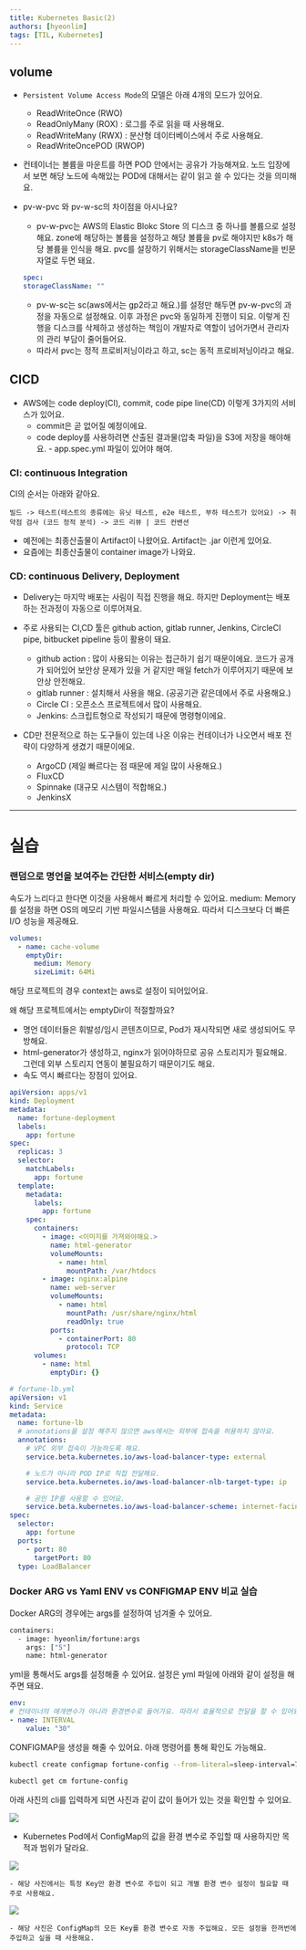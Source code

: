 ```yaml
---
title: Kubernetes Basic(2)
authors: [hyeonlim]
tags: [TIL, Kubernetes]
---
```


## volume

- `Persistent Volume Access Mode`의 모델은 아래 4개의 모드가 있어요.

  - ReadWriteOnce (RWO)
  - ReadOnlyMany (ROX) : 로그를 주로 읽을 때 사용해요.
  - ReadWriteMany (RWX) : 분산형 데이터베이스에서 주로 사용해요.
  - ReadWriteOncePOD (RWOP)

- 컨테이너는 볼륨을 마운트를 하면 POD 안에서는 공유가 가능해져요. 노드 입장에서 보면 해당 노드에 속해있는 POD에 대해서는 같이 읽고 쓸 수 있다는 것을 의미해요.

- pv-w-pvc 와 pv-w-sc의 차이점을 아시나요?

  - pv-w-pvc는 AWS의 Elastic Blokc Store 의 디스크 중 하나를 볼륨으로 설정해요. zone에 해당하는 볼륨을 설정하고 해당 볼륨을 pv로 해야지만 k8s가 해당 볼륨을 인식을 해요.
    pvc를 설장하기 위해서는 storageClassName을 빈문자열로 두면 돼요.

  ```yml
  spec:
  storageClassName: ""
  ```

  - pv-w-sc는 sc(aws에서는 gp2라고 해요.)를 설정만 해두면 pv-w-pvc의 과정을 자동으로 설정해요. 이후 과정은 pvc와 동일하게 진행이 되요. 이렇게 진행을 디스크를 삭제하고 생성하는 책임이 개발자로 역할이 넘어가면서 관리자의 관리 부담이 줄어들어요.
  - 따라서 pvc는 정적 프로비저닝이라고 하고, sc는 동적 프로비저닝이라고 해요.

## CICD

- AWS에는 code deploy(CI), commit, code pipe line(CD) 이렇게 3가지의 서비스가 있어요.
  - commit은 곧 없어질 예정이에요.
  - code deploy를 사용하려면 산출된 결과물(압축 파일)을 S3에 저장을 해야해요. - app.spec.yml 파일이 있어야 해여.

### CI: continuous Integration

CI의 순서는 아래와 같아요.

```
빌드 -> 테스트(테스트의 종류에는 유닛 테스트, e2e 테스트, 부하 테스트가 있어요) -> 취약점 검사 (코드 정적 분석) -> 코드 리뷰 | 코드 컨밴션
```

- 예전에는 최종산출물이 Artifact이 나왔어요. Artifact는 .jar 이런게 있어요.
- 요즘에는 최종산출물이 container image가 나와요.

### CD: continuous Delivery, Deployment

- Delivery는 마지막 배포는 사림이 직접 진행을 해요. 하지만 Deployment는 배포하는 전과정이 자동으로 이루어져요.

- 주로 사용되는 CI,CD 툴은 github action, gitlab runner, Jenkins, CircleCI pipe, bitbucket pipeline 등이 활용이 돼요.

  - github action : 많이 사용되는 이유는 접근하기 쉽기 때문이에요. 코드가 공개가 되어있어 보안상 문제가 있을 거 같지만 매일 fetch가 이루어지기 때문에 보안상 안전해요.
  - gitlab runner : 설치해서 사용을 해요. (공공기관 같은데에서 주로 사용해요.)
  - Circle CI : 오픈소스 프로젝트에서 많이 사용해요.
  - Jenkins: 스크립트형으로 작성되기 때문에 명령형이에요.

- CD만 전문적으로 하는 도구들이 있는데 나온 이유는 컨테이너가 나오면서 배포 전략이 다양하게 생겼기 때문이에요.

  - ArgoCD (제일 빠르다는 점 때문에 제일 많이 사용해요.)
  - FluxCD
  - Spinnake (대규모 시스템이 적합해요.)
  - JenkinsX

---

# 실습

### 랜덤으로 명언을 보여주는 간단한 서비스(empty dir)

속도가 느리다고 한다면 이것을 사용해서 빠르게 처리할 수 있어요.
medium: Memory를 설정을 하면 OS의 메모리 기반 파일시스템을 사용해요. 따라서 디스크보다 더 빠른 I/O 성능을 제공해요.

```yml
volumes:
  - name: cache-volume
    emptyDir:
      medium: Memory
      sizeLimit: 64Mi
```

해당 프로젝트의 경우 context는 aws로 설정이 되어있어요.

왜 해당 프로젝트에서는 emptyDir이 적절할까요?

- 명언 데이터들은 휘발성/임시 콘텐츠이므로, Pod가 재시작되면 새로 생성되어도 무방해요.
- html-generator가 생성하고, nginx가 읽어야하므로 공유 스토리지가 필요해요. 그런데 외부 스토리지 연동이 불필요하기 때문이기도 해요.
- 속도 역시 빠르다는 장점이 있어요.

```yml (fortune-deploy.yml)
apiVersion: apps/v1
kind: Deployment
metadata:
  name: fortune-deployment
  labels:
    app: fortune
spec:
  replicas: 3
  selector:
    matchLabels:
      app: fortune
  template:
    metadata:
      labels:
        app: fortune
    spec:
      containers:
        - image: <이미지를 가져와야해요.>
          name: html-generator
          volumeMounts:
            - name: html
              mountPath: /var/htdocs
        - image: nginx:alpine
          name: web-server
          volumeMounts:
            - name: html
              mountPath: /usr/share/nginx/html
              readOnly: true
          ports:
            - containerPort: 80
              protocol: TCP
      volumes:
        - name: html
          emptyDir: {}
```

```yml
# fortune-lb.yml
apiVersion: v1
kind: Service
metadata:
  name: fortune-lb
  # annotations을 설정 해주지 않으면 aws에서는 외부에 접속을 허용하지 않아요.
  annotations:
    # VPC 외부 접속이 가능하도록 해요.
    service.beta.kubernetes.io/aws-load-balancer-type: external

    # 노드가 아니라 POD IP로 직접 전달해요.
    service.beta.kubernetes.io/aws-load-balancer-nlb-target-type: ip

    # 공인 IP를 사용할 수 있어요.
    service.beta.kubernetes.io/aws-load-balancer-scheme: internet-facing
spec:
  selector:
    app: fortune
  ports:
    - port: 80
      targetPort: 80
  type: LoadBalancer
```

### Docker ARG vs Yaml ENV vs CONFIGMAP ENV 비교 실습

Docker ARG의 경우에는 args를 설정하여 넘겨줄 수 있어요.

```Dockerfile
containers:
  - image: hyeonlim/fortune:args
    args: ["5"]
    name: html-generator
```

yml을 통해서도 args를 설정해줄 수 있어요. 설정은 yml 파일에 아래와 같이 설정을 해주면 돼요.

```yml
env:
# 컨테이너의 매개변수가 아니라 환경변수로 들어가요. 따라서 효율적으로 전달을 할 수 있어요.
- name: INTERVAL
    value: "30"
```

CONFIGMAP을 생성을 해줄 수 있어요. 아래 명령어를 통해 확인도 가능해요.

```bash
kubectl create configmap fortune-config --from-literal=sleep-interval=7

kubectl get cm fortune-config
```

아래 사진의 cli를 입력하게 되면 사진과 같이 값이 들어가 있는 것을 확인할 수 있어요.

<img src="/img/blog/kubernetes/2025-07-16/img1.png" />

- Kubernetes Pod에서 ConfigMap의 값을 환경 변수로 주입할 때 사용하지만 목적과 범위가 달라요.

<img src="/img/blog/kubernetes/2025-07-16/img2.png" />

    - 해당 사진에서는 특정 Key만 환경 변수로 주입이 되고 개별 환경 변수 설정이 필요할 때 주로 사용해요.

<img src="/img/blog/kubernetes/2025-07-16/img3.png" />

    - 해당 사진은 ConfigMap의 모든 Key를 환경 변수로 자동 주입해요. 모든 설정을 한꺼번에 주입하고 싶을 때 사용해요.
